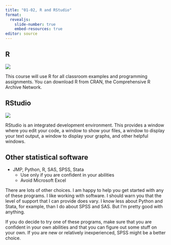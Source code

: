 ```yaml
---
title: "01-02, R and RStudio"
format: 
  revealjs:
    slide-number: true
    embed-resources: true
editor: source
---
```


## R

![](../images/cran.png)

:::notes
This course will use R for all classroom examples and programming assignments. You can download R from CRAN, the Comprehensive R Archive Network.
:::

## RStudio

![](http://www.pmean.com/new-images/14/history-of-r-rstudio.png)

:::notes
RStudio is an integrated development environment. This provides a window where you edit your code, a window to show your files, a window to display your text output, a window to display your graphs, and other helpful windows.
:::

## Other statistical software

-   JMP, Python, R, SAS, SPSS, Stata
    -   Use only if you are confident in your abilities
    -   Avoid Microsoft Excel

:::notes
There are lots of other choices. I am happy to help you get started with any of these programs. I like working with software. I should warn you that the level of support that I can provide does vary. I know less about Python and Stata, for example, than I do about SPSS and SAS. But I'm pretty good with anything.

If you do decide to try one of these programs, make sure that you are confident in your own abilities and that you can figure out some stuff on your own. If you are new or relatively inexperienced, SPSS might be a better choice.
:::


